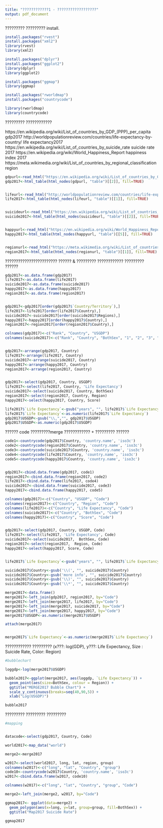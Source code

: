 ---
title: "????????????1 - ??????????????????"
output: pdf_document
---

????????? ????????? install.
```{r}
install.packages("rvest")
install.packages("xml2")
library(rvest)
library(xml2)

install.packages("dplyr")
install.packages("ggplot2")
library(dplyr)
library(ggplot2)

install.packages("ggmap")
library(ggmap)

install.packages("rworldmap")
install.packages("countrycode")

library(rworldmap)
library(countrycode)
```


????????? ???????????? 

https://en.wikipedia.org/wiki/List_of_countries_by_GDP_(PPP)_per_capita gdp2017
http://worldpopulationreview.com/countries/life-expectancy-by-country/ life expectancy2017
https://en.wikipedia.org/wiki/List_of_countries_by_suicide_rate suicide rate 2017
https://en.wikipedia.org/wiki/World_Happiness_Report happiness index 2017
https://meta.wikimedia.org/wiki/List_of_countries_by_regional_classification region 
```{r}


gdpurl<-read_html("https://en.wikipedia.org/wiki/List_of_countries_by_GDP_(PPP)_per_capita")
gdp2017<-html_table(html_nodes(gdpurl, "table")[[2]], fill=TRUE)


lifeurl<-read_html("http://worldpopulationreview.com/countries/life-expectancy-by-country/")
life2017<-html_table(html_nodes(lifeurl, "table")[[1]], fill=TRUE)


suicideurl<-read_html("https://en.wikipedia.org/wiki/List_of_countries_by_suicide_rate")
suicide2017<-html_table(html_nodes(suicideurl, "table")[[2]], fill=TRUE)


happyurl<-read_html("https://en.wikipedia.org/wiki/World_Happiness_Report")
happy2017<-html_table(html_nodes(happyurl, "table")[[5]], fill=TRUE)


regionurl<-read_html("https://meta.wikimedia.org/wiki/List_of_countries_by_regional_classification")
region2017<-html_table(html_nodes(regionurl, "table")[[1]], fill=TRUE)

```



???????????????????????? ?????? & ????????? ???????????? ????????? ?????? 
```{r}

gdp2017<-as.data.frame(gdp2017)
life2017<-as.data.frame(life2017)
suicide2017<-as.data.frame(suicide2017)
happy2017<-as.data.frame(happy2017)
region2017<-as.data.frame(region2017)


gdp2017<-gdp2017[order(gdp2017$`Country/Territory`),]
life2017<-life2017[order(life2017$Country),]
suicide2017<-suicide2017[order(suicide2017$Regions),]
happy2017<-happy2017[order(happy2017$Country),]
region2017<-region2017[order(region2017$Country),]

colnames(gdp2017)<-c("Rank", "Country", "USGDP")
colnames(suicide2017)<-c("Rank", "Country", "BothSex", "1", "2", "3", "4", "5")


gdp2017<-arrange(gdp2017, Country)
life2017<-arrange(life2017, Country)
suicide2017<-arrange(suicide2017, Country)
happy2017<-arrange(happy2017, Country)
region2017<-arrange(region2017, Country)


gdp2017<-select(gdp2017, Country, USGDP)
life2017<-select(life2017, Country, 'Life Expectancy')
suicide2017<-select(suicide2017, Country, BothSex)
region2017<-select(region2017, Country, Region)
happy2017<-select(happy2017, Country, Score)

life2017$`Life Expectancy`<-gsub("years", "", life2017$`Life Expectancy`)
life2017$`Life Expectancy`<-as.numeric(life2017$`Life Expectancy`)
gdp2017$USGDP<-gsub("\\,","", gdp2017$USGDP)
gdp2017$USGDP<-as.numeric(gdp2017$USGDP)

```


?????? code ?????????merge ???????????? + ????????? ??????
```{r}

code1<-countrycode(gdp2017$Country, 'country.name', 'iso3c')
code2<-countrycode(region2017$Country, 'country.name', 'iso3c')
code3<-countrycode(suicide2017$Country, 'country.name', 'iso3c')
code4<-countrycode(life2017$Country, 'country.name', 'iso3c')
code5<-countrycode(happy2017$Country, 'country.name', 'iso3c')


gdp2017<-cbind.data.frame(gdp2017, code1)
region2017<-cbind.data.frame(region2017, code2)
life2017<-cbind.data.frame(life2017, code4)
suicide2017<-cbind.data.frame(suicide2017, code3)
happy2017<-cbind.data.frame(happy2017, code5)

colnames(gdp2017)<-c("Country", "USGDP", "Code")
colnames(region2017)<-c("Country", "Region", "Code")
colnames(life2017)<-c("Country", "Life Expectancy", "Code")
colnames(suicide2017)<-c("Country", "BothSex", "Code")
colnames(happy2017)<-c("Country", "Score", "Code")


gdp2017<-select(gdp2017, Country, USGDP, Code)
life2017<-select(life2017, 'Life Expectancy', Code)
suicide2017<-select(suicide2017,  BothSex, Code)
region2017<-select(region2017,  Region, Code)
happy2017<-select(happy2017, Score, Code)


life2017$`Life Expectancy`<-gsub("years", "", life2017$`Life Expectancy`)

suicide2017$Country<-gsub('\\(', "", suicide2017$Country)
suicide2017$Country<-gsub('more info', "", suicide2017$Country)
suicide2017$Country<-gsub('\\)', "", suicide2017$Country)
suicide2017$Country<-gsub('\\*', "", suicide2017$Country)

merge2017<-data.frame()
merge2017<-left_join(gdp2017, region2017, by="Code")
merge2017<-left_join(merge2017, life2017, by="Code")
merge2017<-left_join(merge2017, suicide2017, by="Code")
merge2017<-left_join(merge2017, happy2017, by="Code")
merge2017$USGDP<-as.numeric(merge2017$USGDP)

attach(merge2017)


merge2017$`Life Expectancy`<-as.numeric(merge2017$`Life Expectancy`)
```


???????????? ????????? (x???: log(GDP), y???: Life Expectancy, Size : Suicide Rate, Color: Region)
```{r}
#bubblechart 

loggdp<-log(merge2017$USGDP)

bubble2017<-ggplot(merge2017, aes(loggdp, `Life Expectancy`)) + 
  geom_point(aes(size=BothSex, colour = Region)) +
  ggtitle("MERGE2017 Bubble Chart") +
  scale_y_continuous(breaks=seq(40,90,5)) +
  xlab("Log(USGDP)")

bubble2017

```

????????? ????????? ?????????
```{r}
#mapping 


datacode<-select(gdp2017, Country, Code)

world2017<-map_data("world")

merge2<-merge2017

w2017<-select(world2017, long, lat, region, group)
colnames(w2017)<-c("long", "lat", "Country", "group")
code10<-countrycode(w2017$Country, 'country.name', 'iso3c')
w2017<-cbind.data.frame(w2017, code10)

colnames(w2017)<-c("long", "lat", "Country", "group", "Code")

merge2<-left_join(merge2, w2017, by="Code")

ggmap2017<- ggplot(data=merge2) +
  geom_polygon(aes(x=long, y=lat, group=group, fill=BothSex)) +
  ggtitle("Map2017 Suicide Rate")

ggmap2017
```

